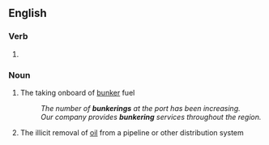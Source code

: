 ==English==

===Verb===
{{head|en|verb form}}

# {{present participle of|bunker|lang=en|nocat=1}}

===Noun===
{{en-noun}}

# {{lb|en|nautical}} The taking onboard of [[bunker]] fuel
#: ''The number of '''bunkerings''' at the port has been increasing.''
#: ''Our company provides '''bunkering''' services throughout the region.''
# {{lb|en|chiefly|Nigeria}} The illicit removal of [[oil]] from a pipeline or other distribution system